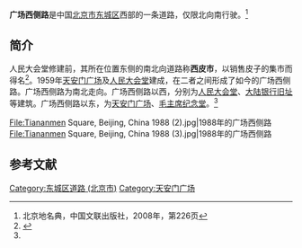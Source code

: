 {{Coord|39.90329|116.38957|type:landmark_region:CN-11_source:GoogleMaps|display=title}}
{{Infobox China Road
|路牌类型 = Beijing
|道路方向 = NS
|中文道路名称 = 广场西侧路
|道路名称拼音 = GUANGCHANGXICE LU
|图片 =South end of Guangchang West Rd (20210517120716).jpg
|图片说明 = 广场西侧路南端
|道路属性 = 
|道路总长度 = 
|车速限制 = 
|行车线数量 = 
|所在地区 =[[北京市|北京市]][[东城区_(北京市)|东城区]]
|起点 =[[西长安街|西长安街]]
|终点 =[[前门西大街|前门西大街]]
|路段主要建筑 =[[人民大会堂|人民大会堂]]<br>[[天安门广场|天安门广场]]
}}

'''广场西侧路'''是中国[[北京市|北京市]][[东城区_(北京市)|东城区]]西部的一条道路，仅限北向南行驶。<ref name=bjdmd>北京地名典，中国文联出版社，2008年，第226页</ref>

==简介==
人民大会堂修建前，其所在位置东侧的南北向道路称'''西皮市'''，以销售皮子的集市而得名<ref>{{cite news|url=http://news.sohu.com/20040927/n222266828.shtml|title=西皮市旧址崛起雄伟殿堂|work=[[法制晚报|法制晚报]]|date=2004-09-27|accessdate=2021-05-01|archive-date=2021-05-01|archive-url=https://web.archive.org/web/20210501155101/http://news.sohu.com/20040927/n222266828.shtml|dead-url=no}}</ref>。1959年[[天安门广场|天安门广场]]及[[人民大会堂|人民大会堂]]建成，在二者之间形成了如今的广场西侧路。广场西侧路为南北走向。广场西侧路以西，分别为[[人民大会堂|人民大会堂]]、[[大陆银行旧址|大陆银行旧址]]等建筑。广场西侧路以东，为[[天安门广场|天安门广场]]、[[毛主席纪念堂|毛主席纪念堂]]。<ref name=bjdmd/>

<gallery>
File:Tiananmen Square, Beijing, China 1988 (2).jpg|1988年的广场西侧路
File:Tiananmen Square, Beijing, China 1988 (3).jpg|1988年的广场西侧路
</gallery>

==参考文献==
{{reflist}}

[[Category:东城区道路_(北京市)|Category:东城区道路 (北京市)]]
[[Category:天安门广场|Category:天安门广场]]